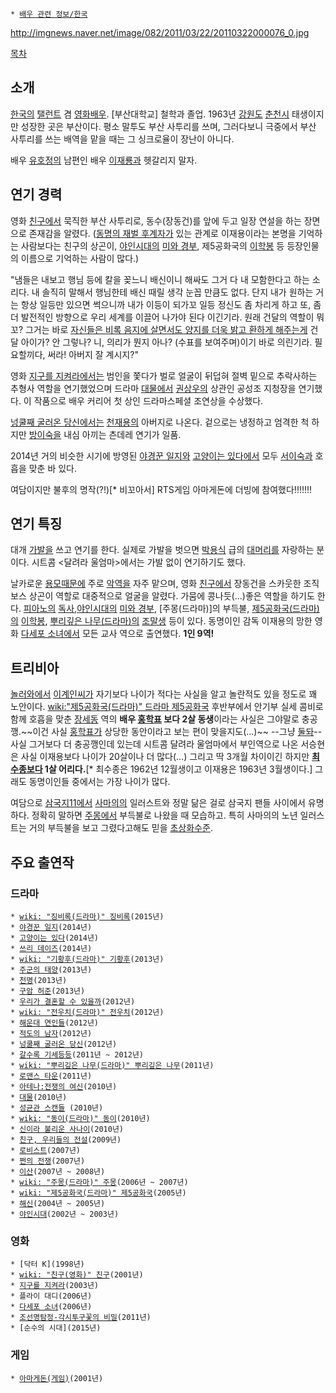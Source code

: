  * [[배우 관련 정보/한국]]

http://imgnews.naver.net/image/082/2011/03/22/20110322000076_0.jpg

[[목차]]
== 소개 ==
[[한국]]의 [[탤런트]] 겸 [[영화배우]]. [부산대학교] 철학과 졸업. 1963년 [[강원도]] [[춘천시]] 태생이지만 성장한 곳은 부산이다. 평소 말투도 부산 사투리를 쓰며, 그러다보니 극중에서 부산 사투리를 쓰는 배역을 맡을 때는 그 싱크로율이 장난이 아니다.

배우 [[유호정]]의 남편인 배우 [[이재룡]]과 헷갈리지 말자.

== 연기 경력 ==
영화 [[친구]]에서 묵직한 부산 사투리로, 동수(장동건)를 앞에 두고 일장 연설을 하는 장면으로 존재감을 알렸다. ([[이재용(기업가)|동명의 재벌 후계자]]가 있는 관계로 이재용이라는 본명을 기억하는 사람보다는 친구의 상곤이, [[야인시대]]의 [[미와 경부]], 제5공화국의 [[이학봉]] 등 등장인물의 이름으로 기억하는 사람이 많다.)

"냄들은 내보고 행님 등에 칼을 꽂느니 배신이니 해싸도 그거 다 내 모함한다고 하는 소리다. 내 솔직히 말해서 행님한테 배신 때릴 생각 눈꼽 만큼도 없다. 단지 내가 원하는 거는 항상 일등만 있으면 썩으니까 내가 이등이 되가꼬 일등 정신도 좀 차리게 하고 또, 좀더 발전적인 방향으로 우리 세계를 이끌어 나가야 된다 이긴기라. 원래 건달의 역할이 뭐꼬? 그거는 바로 [[국가안전기획부|자신들은 비록 음지에 살면서도 양지를 더욱 밝고 환하게 해주는게]] 건달 아이가? 안 그렇나? 니, 의리가 뭔지 아나? (수표를 보여주며)이기 바로 의린기라. 필요할끼다, 써라! 아버지 잘 계시지?" 

영화 [[지구를 지켜라]]에서는 범인을 쫓다가 벌로 얼굴이 뒤덥혀 절벽 밑으로 추락사하는 추형사 역할을 연기했었으며 드라마 [[대물]]에서 [[권상우]]의 상관인 공성조 지청장을 연기했다. 이 작품으로 배우 커리어 첫 상인 드라마스페셜 조연상을 수상했다.

[[넝쿨째 굴러온 당신]]에서는 [[천재용]]의 아버지로 나온다. 겉으로는 냉정하고 엄격한 척 하지만 [[방이숙]]을 내심 아끼는 츤데레 연기가 일품.

2014년 거의 비슷한 시기에 방영된 [[야경꾼 일지]]와 [[고양이는 있다]]에서 모두 [[서이숙]]과 호흡을 맞춘 바 있다.

여담이지만 불후의 명작(?!)[* 비꼬아서] RTS게임 아마게돈에 더빙에 참여했다!!!!!!!

== 연기 특징 ==
대개 [[가발]]을 쓰고 연기를 한다. 실제로 가발을 벗으면 [[박용식]] 급의 [[대머리]]를 자랑하는 분이다. 시트콤 <달려라 울엄마>에서는 가발 없이 연기하기도 했다.

날카로운 [[용모]]때문에 주로 [[악역]]을 자주 맡으며, 영화 [[친구]]에서 장동건을 스카웃한 조직 보스 상곤이 역할로 대중적으로 얼굴을 알렸다. 가뭄에 콩나듯(...)좋은 역할을 하기도 한다. [[피아노]]의 [[독사]],[[야인시대]]의 [[미와 경부]], [주몽(드라마)]의 부득불, [[제5공화국(드라마)]]의 [[이학봉]], [[뿌리깊은 나무(드라마)]]의 [[조말생]] 등이 있다. 동명이인 감독 이재용의 망한 영화 [[다세포 소녀]]에서 모든 교사 역으로 출연했다. '''1인 9역!'''

== 트리비아 ==
[[놀러와]]에서 [[이계인]]씨가 자기보다 나이가 적다는 사실을 알고 놀란적도 있을 정도로 꽤 노안이다. [[wiki:"제5공화국(드라마)" 드라마 제5공화국]] 후반부에서 안기부 실세 콤비로 함께 호흡을 맞춘 [[장세동]] 역의 '''배우 [[홍학표]] 보다 2살 동생'''이라는 사실은 그야말로 충공깽.~~이건 사실 [[홍학표]]가 상당한 동안이라고 보는 편이 맞을지도(...)~~ --그냥 [[데이비드 베컴|둘돠]]-- 사실 그거보다 더 충공깽인데 있는데 시트콤 달려라 울엄마에서 부인역으로 나온 서승현은 사실 이재용보다 나이가 20살이나 더 많다(...) 그리고 딱 3개월 차이이긴 하지만 '''[[최수종]]보다 1살 어리다.'''[* 최수종은 1962년 12월생이고 이재용은 1963년 3월생이다.] 그래도 동명이인들 중에서는 가장 나이가 많다. 

여담으로 [[삼국지11]]에서 [[사마의]]의 일러스트와 정말 닮은 걸로 삼국지 팬들 사이에서 유명하다. 정확히 말하면 [[주몽(드라마)|주몽]]에서 부득불로 나왔을 때 모습하고. 특히 사마의의 노년 일러스트는 거의 부득불을 보고 그렸다고해도 믿을 [[초상화]]수준.

== 주요 출연작 ==
=== 드라마 ===
 * [[wiki: "징비록(드라마)" 징비록]](2015년)
 * [[야경꾼 일지]](2014년)
 * [[고양이는 있다]](2014년)
 * [[쓰리 데이즈(드라마)|쓰리 데이즈]](2014년)
 * [[wiki: "기황후(드라마)" 기황후]](2013년)
 * [[주군의 태양]](2013년)
 * [[천명]](2013년)
 * [[구암 허준]](2013년)
 * [[우리가 결혼할 수 있을까]](2012년)
 * [[wiki: "전우치(드라마)" 전우치]](2012년)
 * [[해운대 연인들]](2012년)
 * [[적도의 남자]](2012년)
 * [[넝쿨째 굴러온 당신]](2012년)
 * [[갈수록 기세등등]](2011년 ~ 2012년)
 * [[wiki: "뿌리깊은 나무(드라마)" 뿌리깊은 나무]](2011년)
 * [[로맨스 타운]](2011년)
 * [[아테나:전쟁의 여신]](2010년)
 * [[대물(드라마)|대물]](2010년)
 * [[성균관 스캔들]] (2010년)
 * [[wiki: "동이(드라마)" 동이]](2010년)
 * [[신이라 불리운 사나이]](2010년)
 * [[친구, 우리들의 전설]](2009년)
 * [[로비스트]](2007년)
 * [[쩐의 전쟁]](2007년)
 * [[이산]](2007년 ~ 2008년)
 * [[wiki: "주몽(드라마)" 주몽]](2006년 ~ 2007년)
 * [[wiki: "제5공화국(드라마)" 제5공화국]](2005년)
 * [[해신]](2004년 ~ 2005년)
 * [[야인시대]](2002년 ~ 2003년)

=== 영화 ===
 * [닥터 K](1998년)
 * [[wiki: "친구(영화)" 친구]](2001년)
 * [[지구를 지켜라]](2003년)
 * 플라이 대디(2006년)
 * [[다세포 소녀]](2006년)
 * [[조선명탐정-각시투구꽃의 비밀]](2011년)
 * [순수의 시대](2015년)

=== 게임 ===
 * [[아마게돈(게임)]](2001년)
